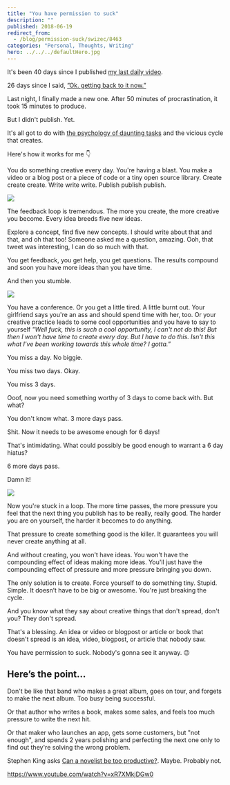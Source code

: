 ```yaml
---
title: "You have permission to suck"
description: ""
published: 2018-06-19
redirect_from:
  - /blog/permission-suck/swizec/8463
categories: "Personal, Thoughts, Writing"
hero: ../../../defaultHero.jpg
---
```


It's been 40 days since I published [my last daily video](https://www.youtube.com/watch?v=IvR-vxTYhKQ&index=30&list=PLF8WgaD4xmjWuh7FTYTealxehOuNor_2S).

26 days since I said, [”Ok. getting back to it now.”](https://swizec.com/blog/some-tricks-i-learned-recording-and-publishing-an-educational-video-every-day-for-30-days/)

Last night, I finally made a new one. After 50 minutes of procrastination, it took 15 minutes to produce.

But I didn't publish. Yet.

It's all got to do with [the psychology of daunting tasks](https://dcgross.com/accomplish-dread-tasks/) and the vicious cycle that creates.

Here's how it works for me 👇

You do something creative every day. You're having a blast. You make a video or a blog post or a piece of code or a tiny open source library. Create create create. Write write write. Publish publish publish.

![](./img/media-UogSmj4xDjQZO-giphy.gif)

The feedback loop is tremendous. The more you create, the more creative you become. Every idea breeds five new ideas.

Explore a concept, find five new concepts. I should write about that and that, and oh that too! Someone asked me a question, amazing. Ooh, that tweet was interesting, I can do so much with that.

You get feedback, you get help, you get questions. The results compound and soon you have more ideas than you have time.

And then you stumble.

![](./img/media-rvasIXgTtFkze-giphy.gif)

You have a conference. Or you get a little tired. A little burnt out. Your girlfriend says you're an ass and should spend time with her, too. Or your creative practice leads to some cool opportunities and you have to say to yourself _"Well fuck, this is such a cool opportunity, I can't not do this! But then I won't have time to create every day. But I have to do this. Isn't this what I've been working towards this whole time? I gotta.”_

You miss a day. No biggie.

You miss two days. Okay.

You miss 3 days.

Ooof, now you need something worthy of 3 days to come back with. But what?

You don't know what. 3 more days pass.

Shit. Now it needs to be awesome enough for 6 days!

That's intimidating. What could possibly be good enough to warrant a 6 day hiatus?

6 more days pass.

Damn it!

![](./img/media-WVqfM4G3o0W64-giphy.gif)

Now you're stuck in a loop. The more time passes, the more pressure you feel that the next thing you publish has to be really, really good. The harder you are on yourself, the harder it becomes to do anything.

That pressure to create something good is the killer. It guarantees you will never create anything at all.

And without creating, you won't have ideas. You won't have the compounding effect of ideas making more ideas. You'll just have the compounding effect of pressure and more pressure bringing you down.

The only solution is to create. Force yourself to do something tiny. Stupid. Simple. It doesn’t have to be big or awesome. You're just breaking the cycle.

And you know what they say about creative things that don't spread, don't you? They don't spread.

That's a blessing. An idea or video or blogpost or article or book that doesn't spread is an idea, video, blogpost, or article that nobody saw.

You have permission to suck. Nobody's gonna see it anyway. 😉

## Here’s the point…

Don't be like that band who makes a great album, goes on tour, and forgets to make the next album. Too busy being successful.

Or that author who writes a book, makes some sales, and feels too much pressure to write the next hit.

Or that maker who launches an app, gets some customers, but "not enough", and spends 2 years polishing and perfecting the next one only to find out they're solving the wrong problem.

Stephen King asks [Can a novelist be too productive?](https://www.nytimes.com/2015/08/31/opinion/stephen-king-can-a-novelist-be-too-productive.html). Maybe. Probably not.

https://www.youtube.com/watch?v=xR7XMkjDGw0
